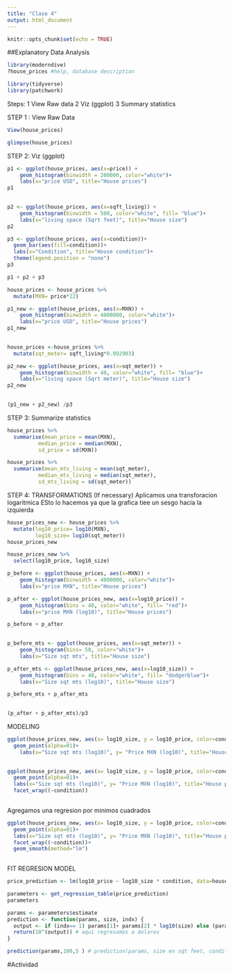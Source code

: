 ```yaml
---
title: "Clase 4"
output: html_document
---
```


```r
knitr::opts_chunk$set(echo = TRUE)
```

##Explanatory Data Analysis

```r
library(moderndive)
?house_prices #help, database description
```

```r
library(tidyverse)
library(patchwork)
```

Steps:
1 View Raw data
2 Viz (ggplot)
3 Summary statistics


STEP 1 : View Raw Data
```r
View(house_prices)
```

```r
glimpse(house_prices)
```


STEP 2: Viz (ggplot)
```r

p1 <- ggplot(house_prices, aes(x=price)) +
    geom_histogram(binwidth = 200000, color="white")+
    labs(x="price USD", title="House prices")
p1
    
```

```r
p2 <- ggplot(house_prices, aes(x=sqft_living)) +
    geom_histogram(binwidth = 500, color="white", fill= "blue")+
    labs(x="living space (Sqrt feet)", title="House size")
p2
```

```r
p3 <- ggplot(house_prices, aes(x=condition))+
  geom_bar(aes(fill=condition))+
  labs(x="Condition", title="House condition")+
  theme(legend.position = "none")
p3
```

```r
p1 + p2 + p3
```

```r

house_prices <- house_prices %>%
  mutate(MXN= price*22)

p1_new <- ggplot(house_prices, aes(x=MXN)) +
    geom_histogram(binwidth = 4000000, color="white")+
    labs(x="price USD", title="House prices")
p1_new
    
```

```r

house_prices <-house_prices %>%
  mutate(sqt_meter= sqft_living*0.092903)

p2_new <- ggplot(house_prices, aes(x=sqt_meter)) +
    geom_histogram(binwidth = 40, color="white", fill= "blue")+
    labs(x="living space (Sqrt meter)", title="House size")
p2_new
    
```

```r
(p1_new + p2_new) /p3
```


STEP 3: Summarize statistics
```r
house_prices %>% 
  summarise(mean_price = mean(MXN),
          median_price = median(MXN),
          sd_price = sd(MXN))
```

```r
house_prices %>% 
  summarise(mean_mts_living = mean(sqt_meter),
          median_mts_living = median(sqt_meter),
          sd_mts_living = sd(sqt_meter))
```


STEP 4: TRANSFORMATIONS (If necessary)
Aplicamos una transforacion logaritmica
ESto lo hacemos ya que la grafica tiee un sesgo hacia la izquierda

```r
house_prices_new <- house_prices %>% 
  mutate(log10_price= log10(MXN),
         log10_size= log10(sqt_meter))
house_prices_new 
```

```r
house_prices_new %>% 
  select(log10_price, log10_size)
```

```r
p_before <- ggplot(house_prices, aes(x=MXN)) +
    geom_histogram(binwidth = 4000000, color="white")+
    labs(x="price MXN", title="House prices")

p_after <- ggplot(house_prices_new, aes(x=log10_price)) +
    geom_histogram(bins = 40, color="white", fill= "red")+
    labs(x="price MXN (log10)", title="House prices")

p_before + p_after
    
```

```r
p_before_mts <- ggplot(house_prices, aes(x=sqt_meter)) +
    geom_histogram(bins= 50, color="white")+
    labs(x="Size sqt mts", title="House size")

p_after_mts <- ggplot(house_prices_new, aes(x=log10_size)) +
    geom_histogram(bins = 40, color="white", fill= "dodgerblue")+
    labs(x="Size sqt mts (log10)", title="House size")

p_before_mts + p_after_mts
    
```

```r
(p_after + p_after_mts)/p3
```

MODELING

```r
ggplot(house_prices_new, aes(x= log10_size, y = log10_price, color=condition))+
  geom_point(alpha=01)+
    labs(x="Size sqt mts (log10)", y= "Price MXN (log10)", title="House prices in Seattle")
  
```
```r
ggplot(house_prices_new, aes(x= log10_size, y = log10_price, color=condition))+
  geom_point(alpha=01)+
  labs(x="Size sqt mts (log10)", y= "Price MXN (log10)", title="House prices in Seattle")+
  facet_wrap((~condition))
  
```

Agregamos una regresion por minimos cuadrados
```r
ggplot(house_prices_new, aes(x= log10_size, y = log10_price, color=condition))+
  geom_point(alpha=01)+
  labs(x="Size sqt mts (log10)", y= "Price MXN (log10)", title="House prices in Seattle")+
  facet_wrap((~condition))+
  geom_smooth(method="lm")
  
```

FIT REGRESION MODEL
```r
price_prediction <- lm(log10_price ~ log10_size * condition, data=house_prices_new)

parameters <- get_regression_table(price_prediction)
parameters
```
```r
params <- parameters$estimate
prediction <- function(params, size, indx) {
  output <- if (indx== 1) params[1]+ params[2] * log10(size) else (params[1+indx]+params[5+indx])* log10(size)
  return(10^(output)) # aqui regresamos a dolares
}

prediction(params,100,5 ) # prediction(params, size en sqt feet, condition of house)
```


#Actividad

